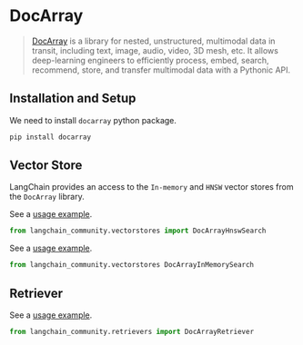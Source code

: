 # DocArray

> [DocArray](https://docarray.jina.ai/) is a library for nested, unstructured, multimodal data in transit, 
> including text, image, audio, video, 3D mesh, etc. It allows deep-learning engineers to efficiently process, 
> embed, search, recommend, store, and transfer multimodal data with a Pythonic API.


## Installation and Setup

We need to install `docarray` python package.

```bash
pip install docarray
```

## Vector Store

LangChain provides an access to the `In-memory` and `HNSW` vector stores from the `DocArray` library.

See a [usage example](/docs/integrations/vectorstores/docarray_hnsw).

```python
from langchain_community.vectorstores import DocArrayHnswSearch
```
See a [usage example](/docs/integrations/vectorstores/docarray_in_memory).

```python
from langchain_community.vectorstores DocArrayInMemorySearch
```

## Retriever

See a [usage example](/docs/integrations/retrievers/docarray_retriever).

```python
from langchain_community.retrievers import DocArrayRetriever
```
